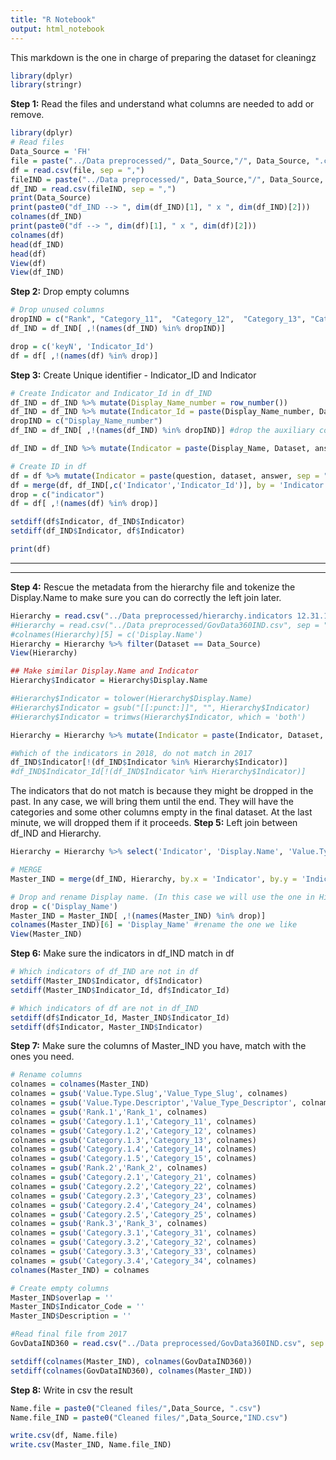 ```yaml
---
title: "R Notebook"
output: html_notebook
---
```

This markdown is the one in charge of preparing the dataset for cleaningz

```r
library(dplyr)
library(stringr)
```

**Step 1:** Read the files and understand what columns are needed to add or remove.

```r
library(dplyr)
# Read files
Data_Source = 'FH'
file = paste("../Data preprocessed/", Data_Source,"/", Data_Source, ".csv", sep = "")
df = read.csv(file, sep = ",")
fileIND = paste("../Data preprocessed/", Data_Source,"/", Data_Source, "IND.csv", sep = "")
df_IND = read.csv(fileIND, sep = ",")
print(Data_Source)
print(paste0("df_IND --> ", dim(df_IND)[1], " x ", dim(df_IND)[2]))
colnames(df_IND)
print(paste0("df --> ", dim(df)[1], " x ", dim(df)[2]))
colnames(df)
head(df_IND)
head(df)
View(df)
View(df_IND)
```
**Step 2:** Drop empty columns
```r
# Drop unused columns
dropIND = c("Rank", "Category_11",  "Category_12",  "Category_13", "Category_14", "Category_15",  "Category_21",  "Category_22", "Category_23", "Category_24" ,"Category_25", "Category_31", "Category_32", "Category_33", "Category_34",  "New1", "New2", "New3","New4", "New5", "keyN")
df_IND = df_IND[ ,!(names(df_IND) %in% dropIND)]

drop = c('keyN', 'Indicator_Id')
df = df[ ,!(names(df) %in% drop)]
```

**Step 3:** Create Unique identifier - Indicator_ID and Indicator
```r
# Create Indicator and Indicator_Id in df_IND
df_IND = df_IND %>% mutate(Display_Name_number = row_number())
df_IND = df_IND %>% mutate(Indicator_Id = paste(Display_Name_number, Dataset, answer, sep = "-"))
dropIND = c("Display_Name_number")
df_IND = df_IND[ ,!(names(df_IND) %in% dropIND)] #drop the auxiliary column created

df_IND = df_IND %>% mutate(Indicator = paste(Display_Name, Dataset, answer, sep = "-"))

# Create ID in df
df = df %>% mutate(Indicator = paste(question, dataset, answer, sep = "-"))
df = merge(df, df_IND[,c('Indicator','Indicator_Id')], by = 'Indicator', all = T)
drop = c("indicator")
df = df[ ,!(names(df) %in% drop)]

setdiff(df$Indicator, df_IND$Indicator)
setdiff(df_IND$Indicator, df$Indicator)

print(df)
```

*******************************************************************************************************************

*******************************************************************************************************************

**Step 4:** Rescue the metadata from the hierarchy file and tokenize the Display.Name to make sure you can do correctly the left join later.

```r
Hierarchy = read.csv("../Data preprocessed/hierarchy.indicators 12.31.17.csv")
#Hierarchy = read.csv("../Data preprocessed/GovData360IND.csv", sep = ";")
#colnames(Hierarchy)[5] = c('Display.Name')
Hierarchy = Hierarchy %>% filter(Dataset == Data_Source)
View(Hierarchy)

## Make similar Display.Name and Indicator
Hierarchy$Indicator = Hierarchy$Display.Name 

#Hierarchy$Indicator = tolower(Hierarchy$Display.Name)
#Hierarchy$Indicator = gsub("[[:punct:]]", "", Hierarchy$Indicator)
#Hierarchy$Indicator = trimws(Hierarchy$Indicator, which = 'both')

Hierarchy = Hierarchy %>% mutate(Indicator = paste(Indicator, Dataset, "Total", sep = "-"))

#Which of the indicators in 2018, do not match in 2017
df_IND$Indicator[!(df_IND$Indicator %in% Hierarchy$Indicator)]
#df_IND$Indicator_Id[!(df_IND$Indicator %in% Hierarchy$Indicator)]
```
The indicators that do not match is because they might be dropped in the past. In any case, we will bring them until the end. They will have the categories and some other columns empty in the final dataset. At the last minute, we will dropped them if it proceeds.
**Step 5:** Left join between df_IND and Hierarchy.

```r
Hierarchy = Hierarchy %>% select('Indicator', 'Display.Name', 'Value.Type.Slug','Value.Type.Descriptor', 'Units', 'Rank.1', "Category.1.1", "Category.1.2", "Category.1.3", "Category.1.4", "Category.1.5", "Rank.2", "Category.2.1", "Category.2.2", "Category.2.3", "Category.2.4", "Category.2.5", "Rank.3","Category.3.1", "Category.3.2", "Category.3.3", "Category.3.4")

# MERGE
Master_IND = merge(df_IND, Hierarchy, by.x = 'Indicator', by.y = 'Indicator', all.x = T)

# Drop and rename Display name. (In this case we will use the one in Hierarchy because it is cleaner)
drop = c('Display_Name')
Master_IND = Master_IND[ ,!(names(Master_IND) %in% drop)]
colnames(Master_IND)[6] = 'Display_Name' #rename the one we like
View(Master_IND)
```

**Step 6:** Make sure the indicators in df_IND match in df

```r
# Which indicators of df_IND are not in df
setdiff(Master_IND$Indicator, df$Indicator)
setdiff(Master_IND$Indicator_Id, df$Indicator_Id)

# Which indicators of df are not in df_IND
setdiff(df$Indicator_Id, Master_IND$Indicator_Id)
setdiff(df$Indicator, Master_IND$Indicator)
```

**Step 7:** Make sure the columns of Master_IND you have, match with the ones you need.
```r
# Rename columns
colnames = colnames(Master_IND)
colnames = gsub('Value.Type.Slug','Value_Type_Slug', colnames)
colnames = gsub('Value.Type.Descriptor','Value_Type_Descriptor', colnames)
colnames = gsub('Rank.1','Rank_1', colnames)
colnames = gsub('Category.1.1','Category_11', colnames)
colnames = gsub('Category.1.2','Category_12', colnames)
colnames = gsub('Category.1.3','Category_13', colnames)
colnames = gsub('Category.1.4','Category_14', colnames)
colnames = gsub('Category.1.5','Category_15', colnames)
colnames = gsub('Rank.2','Rank_2', colnames)
colnames = gsub('Category.2.1','Category_21', colnames)
colnames = gsub('Category.2.2','Category_22', colnames)
colnames = gsub('Category.2.3','Category_23', colnames)
colnames = gsub('Category.2.4','Category_24', colnames)
colnames = gsub('Category.2.5','Category_25', colnames)
colnames = gsub('Rank.3','Rank_3', colnames)
colnames = gsub('Category.3.1','Category_31', colnames)
colnames = gsub('Category.3.2','Category_32', colnames)
colnames = gsub('Category.3.3','Category_33', colnames)
colnames = gsub('Category.3.4','Category_34', colnames)
colnames(Master_IND) = colnames

# Create empty columns
Master_IND$overlap = ''
Master_IND$Indicator_Code = ''
Master_IND$Description = ''

#Read final file from 2017
GovDataIND360 = read.csv("../Data preprocessed/GovData360IND.csv", sep = ";")

setdiff(colnames(Master_IND), colnames(GovDataIND360))
setdiff(colnames(GovDataIND360), colnames(Master_IND))
```

**Step 8:** Write in csv the result
```r
Name.file = paste0("Cleaned files/",Data_Source, ".csv")
Name.file_IND = paste0("Cleaned files/",Data_Source,"IND.csv")

write.csv(df, Name.file)
write.csv(Master_IND, Name.file_IND)
```






